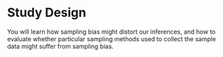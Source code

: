 # Study Design {#sec-study-design}

You will learn how sampling bias might distort our inferences, and how to evaluate whether particular sampling methods used to collect the sample data might suffer from sampling bias.


